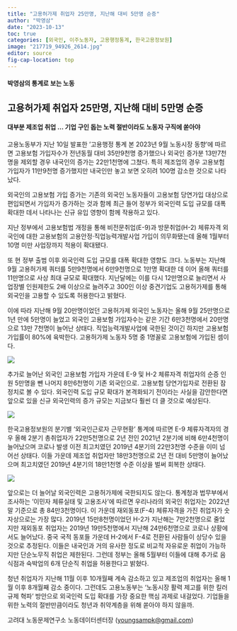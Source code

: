 ```yaml
---
title: "고용허가제 취업자 25만명, 지난해 대비 5만명 순증"
author: "박영삼"
date: "2023-10-13"
toc: true
categories: [외국인, 이주노동자, 고용행정통계, 한국고용정보원]
image: "217719_94926_2614.jpg"
editor: source
fig-cap-location: top
---
```


#### 박영삼의 통계로 보는 노동

## 고용허가제 취업자 25만명, 지난해 대비 5만명 순증

#### 대부분 제조업 취업 … 기업 구인 돕는 노력 절반이라도 노동자 구직에 쏟아야

고용노동부가 지난 10일 발표한 ‘고용행정 통계 본 2023년 9월 노동시장 동향’에 따르면 고용보험 가입자수가 전년동월 대비 35만9천명 증가했으나 외국인 증가분 13만7천명을 제외할 경우 내국인의 증가는 22만1천명에 그쳤다. 특히 제조업의 경우 고용보험 가입자가 11만9천명 증가했지만 내국인만 놓고 보면 오히려 100명 감소한 것으로 나타났다.

외국인의 고용보험 가입 증가는 기존의 외국인 노동자들이 고용보험 당연가입 대상으로 편입되면서 가입자가 증가하는 것과 함께 최근 들어 정부가 외국인력 도입 규모를 대폭 확대한 데서 나타나는 신규 유입 영향이 함께 작용하고 있다.

지난 정부에서 고용보험법 개정을 통해 비전문취업(E-9)과 방문취업(H-2) 체류자격 외국인에 대한 고용보험의 고용안정·직업능력개발사업 가입이 의무화됐는데 올해 1월부터 10명 미만 사업장까지 적용이 확대됐다.

또 현 정부 출범 이후 외국인력 도입 규모를 대폭 확대한 영향도 크다. 노동부는 지난해 9월 고용허가제 쿼터를 5만9천명에서 6만9천명으로 1만명 확대한 데 이어 올해 쿼터를 11만명으로 사상 최대 규모로 확대했다. 지난달에는 이를 다시 12만명으로 늘리면서 사업장별 인원제한도 2배 이상으로 늘려주고 300인 이상 중견기업도 고용허가제를 통해 외국인을 고용할 수 있도록 허용한다고 밝혔다.

이에 따라 지난해 9월 20만명이었던 고용허가제 외국인 노동자는 올해 9월 25만명으로 1년 만에 5만명이 늘었고 외국인 고용보험 가입자수는 같은 기간 6만3천명에서 20만명으로 13만 7천명이 늘어난 상태다. 직업능력개발사업에 국한된 것이긴 하지만 고용보험 가입률이 80%에 육박한다. 고용허가제 노동자 5명 중 1명꼴로 고용보험에 가입된 셈이다.

![](217719_94926_2614.jpg){fig-align="center"}

추가로 늘어난 외국인 고용보험 가입자 가운데 E-9 및 H-2 체류자격 취업자의 순증 인원 5만명을 뺀 나머지 8만6천명이 기존 외국인으로. 고용보험 당연가입자로 전환된 잠정치로 볼 수 있다. 외국인력 도입 규모 확대가 본격화되기 전이라는 사실을 감안한다면 앞으로 있을 신규 외국인력의 증가 규모는 지금보다 훨씬 더 클 것으로 예상된다.

![](217719_94928_2614.jpg){fig-align="center"}

한국고용정보원의 분기별 ‘외국인근로자 근무현황’ 통계에 따르면 E-9 체류자격자의 경우 올해 2분기 총취업자가 22만5천명으로 2년 전인 2021년 2분기에 비해 6만4천명이 늘어났으며 코로나 발생 이전 최고치였던 2019년 4분기의 22만3천명 수준을 이미 넘어선 상태다. 이들 가운데 제조업 취업자만 18만3천명으로 2년 전 대비 5만명이 늘어났으며 최고치였던 2019년 4분기의 18만1천명 수준 이상을 벌써 회복한 상태다.

![](217719_94927_2614.jpg){fig-align="center"}

앞으로는 더 늘어날 외국인력은 고용허가제에 국한되지도 않는다. 통계청과 법무부에서 조사하는 ‘이민자 체류실태 및 고용조사’에 따르면 우리나라의 외국인 취업자는 2022년 말 기준으로 총 84만3천명이다. 이 가운데 재외동포(F-4) 체류자격을 가진 취업자가 숫자상으로는 가장 많다. 2019년 15만8천명이었던 H-2가 지난해는 7만2천명으로 줄었지만 재외동포 취업자는 2019년 19만5천명에서 지난해 24만6천명으로 코로나 상황에서도 늘어났다. 중국 국적 동포들 가운데 H-2에서 F-4로 전환된 사람들이 상당수 있을 것으로 추정된다. 이들은 내국인과 거의 유사한 정도로 비교적 자유로운 취업이 가능하지만 단순노무직 취업은 제한된다. 그런데 정부는 올해 5월부터 이들에 대해 추가로 음식점과 숙박업의 6개 단순직 취업을 허용한다고 밝혔다.

청년 취업자가 지난해 11월 이후 10개월째 계속 감소하고 있고 제조업의 취업자는 올해 1월 이후 8개월째 감소 중이다. 그런데도 고용노동부는 ‘노동시장 활력 제고를 위한 킬러규제 혁파’ 방안으로 외국인력 도입 확대를 가장 중요한 핵심 과제로 내걸었다. 기업들을 위한 노력의 절반만큼이라도 청년과 취약계층을 위해 쏟아야 하지 않을까.

고려대 노동문제연구소 노동데이터센터장 ([youngsampk\@gmail.com](youngsampk@gmail.com))\
